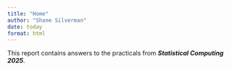```yaml
---
title: "Home"
author: "Shane Silverman"
date: today
format: html
---
```


This report contains answers to the practicals from ***Statistical Computing 2025***.